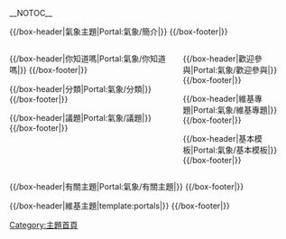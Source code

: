 <!-- 這個主題使用這個語法建立： subst:box portal skeleton| topic={{{topic}}}|  -->
__NOTOC__
<div align="center">
{{browsebar}}
</div>

{{/box-header|氣象主題|Portal:氣象/簡介|}}
{{Portal:氣象/簡介}}
{{/box-footer|}}

<div style="float:left; width:60%;"> <!-- This width add to the the margin below to equal 100%-->
{{Random portal component|max=6|header=特色條目|subpage=特色條目|seed=2}}

{{Random portal component|max=7|header=特色圖片|subpage=特色圖片|seed=3}}
<!--
{{/box-header|特色條目|Portal:氣象/特色條目|}}
{{Portal:氣象/特色條目}}
{{/box-footer|}}

{{/box-header|特色圖片|Portal:氣象/特色圖片|}}
{{Portal:氣象/特色圖片}}
{{/box-footer|}}
-->
{{/box-header|你知道嗎|Portal:氣象/你知道嗎|}}
{{Portal:氣象/你知道嗎}}
{{/box-footer|}}

{{/box-header|分類|Portal:氣象/分類|}}
{{Portal:氣象/分類}}
{{/box-footer|}}

{{/box-header|議題|Portal:氣象/議題|}}
{{Portal:氣象/議題}}
{{/box-footer|}}

</div>

<div style="float:right; width:39%"> <!-- This margin should be right of the above -->

{{/box-header|歡迎參與|Portal:氣象/歡迎參與|}}
{{Portal:氣象/歡迎參與}}
{{/box-footer|}}

{{/box-header|維基專題|Portal:氣象/維基專題|}}
{{Portal:氣象/維基專題}}
{{/box-footer|}}

{{/box-header|基本模板|Portal:氣象/基本模板|}}
{{Portal:氣象/基本模板}}
{{/box-footer|}}

</div>

<div style="float:right; width:100%">

{{/box-header|有關主題|Portal:氣象/有關主題|}}
{{Portal:氣象/有關主題}}
{{/box-footer|}}


{{/box-header|維基主題|template:portals|}}
{{portals}}
{{/box-footer|}}

[[Category:主題首頁|Category:主題首頁]]